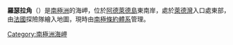 {{unreferenced|time=2013-10-27T06:35:34+00:00}}
{{coord|67|34|S|68|8|W|display=title|type:landmark}}

'''羅瑟拉角'''（{{lang-en|Rothera Point}}）是[[南極洲|南極洲]]的海岬，位於[[阿德萊德島|阿德萊德島]]東南岸，處於[[萊德灣|萊德灣]]入口處東部，由[[法國|法國]]探險隊繪入地圖，現時由[[南極條約體系|南極條約體系]]管理。

{{DEFAULTSORT:Rothera Point}}
[[Category:南極洲海岬|Category:南極洲海岬]]


{{AdelaideIsland-geo-stub}}